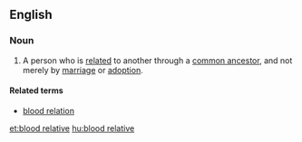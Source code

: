 ==English==
===Noun===
{{en-noun|sg=[[blood]] [[relative]]}}
# A person who is [[related]] to another through a [[common ancestor]], and not merely by [[marriage]] or [[adoption]].

====Related terms====
*[[blood relation]]

[[et:blood relative]]
[[hu:blood relative]]